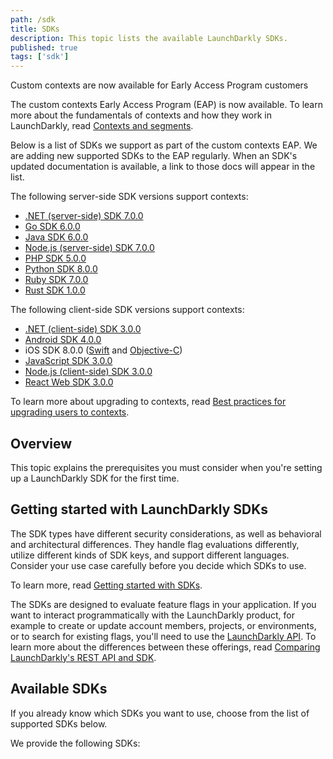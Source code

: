 ```yaml
---
path: /sdk
title: SDKs
description: This topic lists the available LaunchDarkly SDKs.
published: true
tags: ['sdk']
---
```


<Callout intent="info">
<CalloutTitle>Custom contexts are now available for Early Access Program customers</CalloutTitle>
<CalloutDescription>

The custom contexts Early Access Program (EAP) is now available. To learn more about the fundamentals of contexts and how they work in LaunchDarkly, read [Contexts and segments](/home/contexts).

Below is a list of SDKs we support as part of the custom contexts EAP. We are adding new supported SDKs to the EAP regularly. When an SDK's updated documentation is available, a link to those docs will appear in the list.

The following server-side SDK versions support contexts:

<ul>
 <li><a href="/sdk/server-side/dotnet/migration-6-to-7">.NET (server-side) SDK 7.0.0</a></li>
 <li><a href="/sdk/server-side/go/migration-5-to-6">Go SDK 6.0.0</a></li>
 <li><a href="/sdk/server-side/java/migration-5-to-6">Java SDK 6.0.0</a></li>
 <li><a href="/sdk/server-side/node-js/migration-6-to-7">Node.js (server-side) SDK 7.0.0</a></li>
 <li><a href="/sdk/server-side/php/migration-4-to-5">PHP SDK 5.0.0</a></li>
 <li><a href="/sdk/server-side/python/migration-7-to-8">Python SDK 8.0.0</a></li>
 <li><a href="/sdk/server-side/ruby/migration-6-to-7">Ruby SDK 7.0.0</a></li>
 <li><a href="/sdk/server-side/rust/implementation-v1">Rust SDK 1.0.0</a></li>
</ul>

The following client-side SDK versions support contexts:

<ul>
 <li><a href="/sdk/client-side/dotnet/migration-2-to-3">.NET (client-side) SDK 3.0.0</a></li>
 <li><a href="/sdk/client-side/android/migration-3-to-4">Android SDK 4.0.0</a></li>
 <li>iOS SDK 8.0.0 (<a href="/sdk/client-side/ios/migration-7-to-8-swift">Swift</a> and <a href="/sdk/client-side/ios/migration-7-to-8-objc">Objective-C</a>)</li>
 <li><a href="/sdk/client-side/javascript/migration-2-to-3">JavaScript SDK 3.0.0</a></li>
 <li><a href="/sdk/client-side/node-js/migration-2-to-3">Node.js (client-side) SDK 3.0.0</a></li>
 <li><a href="/sdk/client-side/react/web-migration-2-to-3">React Web SDK 3.0.0</a></li>
</ul>

To learn more about upgrading to contexts, read [Best practices for upgrading users to contexts](/guides/flags/upgrading-contexts).

</CalloutDescription>
</Callout>

## Overview

This topic explains the prerequisites you must consider when you're setting up a LaunchDarkly SDK for the first time.

## Getting started with LaunchDarkly SDKs

The SDK types have different security considerations, as well as behavioral and architectural differences. They handle flag evaluations differently, utilize different kinds of SDK keys, and support different languages. Consider your use case carefully before you decide which SDKs to use.

To learn more, read [Getting started with SDKs](/sdk/concepts/getting-started).

The SDKs are designed to evaluate feature flags in your application. If you want to interact programmatically with the LaunchDarkly product, for example to create or update account members, projects, or environments, or to search for existing flags, you'll need to use the [LaunchDarkly API](/home/connecting/api). To learn more about the differences between these offerings, read [Comparing LaunchDarkly's REST API and SDK](/guide/api/comparing-sdk-rest-api).

## Available SDKs

If you already know which SDKs you want to use, choose from the list of supported SDKs below.

We provide the following SDKs:

<AllSdks />
